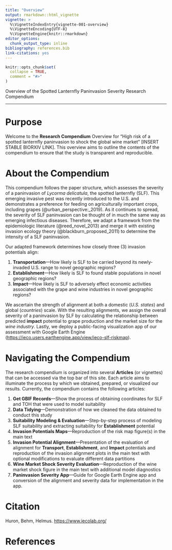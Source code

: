 ```yaml
---
title: "Overview"
output: rmarkdown::html_vignette
vignette: >
  %\VignetteIndexEntry{vignette-001-overview}
  %\VignetteEncoding{UTF-8}
  %\VignetteEngine{knitr::rmarkdown}
editor_options: 
  chunk_output_type: inline
bibliography: references.bib
link-citations: yes
---
```


```r
knitr::opts_chunk$set(
  collapse = TRUE,
  comment = "#>"
)
```

Overview of the Spotted Lanternfly Paninvasion Severity Research Compendium

***

# Purpose

Welcome to the **Research Compendium** Overview for "High risk of a spotted lanternfly paninvasion to shock the global wine market" [INSERT STABLE BIORXIV LINK]. This overview aims to outline the contents of the compendium to ensure that the study is transparent and reproducible.

# About the Compendium

This compendium follows the paper structure, which assesses the severity of a paninvasion of *Lycorma delicatula*, the spotted lanternfly (SLF). This emerging invasive pest was recently introduced to the U.S. and demonstrates a preference for feeding on agriculturally important crops, including grapes (@urban_perspective:_2019). As it continues to spread, the severity of SLF paninvasion can be thought of in much the same way as emerging infectious diseases. Therefore, we adapt a framework from the epidemiologic literature (@reed_novel_2013) and merge it with existing invasion ecology theory (@blackburn_proposed_2011) to determine the intensity of a SLF paninvasion.

Our adapted framework determines how closely three (3) invasion potentials align:

  1. **Transportation**---How likely is SLF to be carried beyond its newly-invaded U.S. range to novel geographic regions?
  2. **Establishment**---How likely is SLF to found stable populations in novel geographic regions?
  3. **Impact**---How likely is SLF to adversely effect economic activities associated with the grape and wine industries in novel geographic regions?

We ascertain the strength of alignment at both a domestic (*U.S. states*) and global (*countries*) scale. With the resulting alignments, we assign the overall severity of a paninvasion by SLF by calculating the relationship between predicted **impact** potential to grape production and the market size for the *wine industry*. Lastly, we deploy a public-facing visualization app of our assessment with Google Earth Engine (<https://ieco.users.earthengine.app/view/ieco-slf-riskmap>).

# Navigating the Compendium

The research compendium is organized into several **Articles** (or vignettes) that can be accessed via the top bar of this site. Each article aims to illuminate the process by which we obtained, prepared, or visualized our results. Currently, the compendium contains the following articles:

  1. **Get GBIF Records**---Show the process of obtaining coordinates for SLF and TOH that were used to model suitability
  2. **Data Tidying**---Demonstration of how we cleaned the data obtained to conduct this study
  3. **Suitability Modeling & Evaluation**---Step-by-step process of modeling SLF suitability and extracting suitability for **Establishment** potential
  4. **Invasion Potentials Maps**---Reproduction of the risk map figure(s) in the main text
  5. **Invasion Potential Alignment**---Presentation of the evaluation of alignment for **Transport**, **Establishment**, and **Impact** potentials and reproduction of the invasion alignment plots in the main text with optional modifications to evaluate different data partitions
  6. **Wine Market Shock Severity Evaluation**---Reproduction of the wine market shock figure in the main text with additional model diagnostics
  7. **Paninvasion Severity App**---Guide for Google Earth Engine app and conversion of the alignment and severity data for implementation in the app.
  
# Citation

Huron, Behm, Helmus. <https://www.iecolab.org/>

# References
